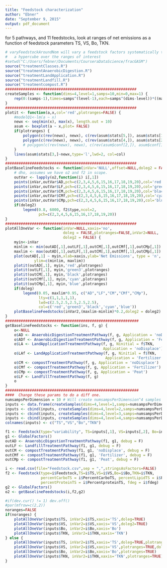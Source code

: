 ```yaml
---
title: "Feedstock characterization"
author: "Ebner"
date: "September 9, 2015"
output: pdf_document
---
```


for 5 pathways, and 11 feedstocks, look at ranges of net emissions as a function of feedstock parameters TS, VS, Bo, TKN. 

```r
# varyFeedstockAroundNom will vary a feedstock factors systematically to sample
#   a hypercube over the ranges of interest
#setwd("C:/Users/febner/Documents/CourseraDataScience/fracGASM")
source("treatmentClasses.R") 
source("treatmentAnaerobicDigestion.R") 
source("treatmentLandApplication.R") 
source("treatmentLandfill.R")
source("treatmentcompost.R")
###########################################################
createSamples <- function(dims=4,level=1,samps=10,min=0,max=1) {
    rep(0:(samps-1),times=samps^(level-1),each=samps^(dims-level))*((max-min)/(samps-1)) + min
}
###########################################################
plotit <- function(a,x,col='red',plotranges=FALSE) {
    #modelQ1<-lm(a ~ x)
    newx <- seq(min(x), max(x), length.out = 10)
    asum <- boxplot(a ~ x,plot= FALSE)
    if(plotranges) {
        polygon(c(rev(newx), newx), c(rev(asum$stats[5,]), asum$stats[1,]), col = 'grey95', border = NA)
        polygon(c(rev(newx), newx), c(rev(asum$stats[4,]), asum$stats[2,]), col = 'grey90', border = NA)
        # polygon(c(rev(newx), newx), c(rev(asum$conf[2,]), asum$conf[1,]), col = 'grey85', border = NA)
    }
    lines(asum$stats[3,]~newx,type='l',lwd=2, col=col)
}
###########################################################
plotBaselineFeedstocks <- function(inVar='NULL',offset=NULL,doleg2 = FALSE) {
    # dho, assumes we have o2 and f2 in scope.
    outVar <- lapply(o2,function(i) i[,1])
    points(inVar,outVar$AD,pch=c(2,3,4,5,6,15,16,17,18,19,20),col='red')
    points(inVar,outVar$LF,pch=c(2,3,4,5,6,15,16,17,18,19,20),col='green')
    points(inVar,outVar$CM,pch=c(2,3,4,5,6,15,16,17,18,19,20),col='black')
    points(inVar,outVar$CMf,pch=c(2,3,4,5,6,15,16,17,18,19,20),col='cyan')
    points(inVar,outVar$CMp,pch=c(2,3,4,5,6,15,16,17,18,19,20),col='blue')
    if(doleg2)
        legend(0.8, 6000, f2$type,ncol=2,
               pch=c(2,3,4,5,6,15,16,17,18,19,20))
}
###########################################################
plotAllOneVar <- function(inVar=NULL,xaxis='no',
                          doleg = FALSE,plotranges=FALSE,inVar2=NULL,
                          doleg2 = FALSE) {
    myin<-inVar
    minlim <- min(outAD[,1],outLF[,1],outCM[,1],outCMf[,1],outCMp[,1])
    maxlim <- max(outAD[,1],outLF[,1],outCM[,1],outCMf[,1],outCMp[,1])
    plot(outAD[,1] ~ myin,xlab=xaxis,ylab='Net Emissions', type = 'n',
             ylim=c(minlim, maxlim))
    plotit(outAD[,1], myin,'red',plotranges)
    plotit(outLF[,1], myin,'green3',plotranges)
    plotit(outCM[,1], myin,'black',plotranges)
    plotit(outCMf[,1], myin,'cyan',plotranges)
    plotit(outCMp[,1], myin,'blue',plotranges)
    if(doleg)
        legend(0.05, maxlim*0.95, c("AD","LF","CM","CMf","CMp"),
               lty=c(1,1,1,1,1),
               lwd=c(2.5,2.5,2.5,2.5,2.5),
               col=c('red','green3','black','cyan','blue'))
    plotBaselineFeedstocks(inVar2,(maxlim-minlim)*0.2,doleg2 = doleg2)
}
############################################################
getBaselineFeedstocks <- function(ins, f, g) {
    o<-NULL
    o$AD <- AnaerobicDigestionTreatmentPathway(f, g, Application = 'noDisplace')
    o$ADf <- AnaerobicDigestionTreatmentPathway(f, g, Application = 'Fertilizer')
    o$LA <- LandApplicationTreatmentPathway(f, g, Ninitial = f$TKN, 
                                            Application = 'noDisplace')
    o$LAf <- LandApplicationTreatmentPathway(f, g, Ninitial = f$TKN, 
                                             Application = 'Fertilizer')
    o$CM <- compostTreatmentPathway(f, g, Application = 'noDisplace')
    o$CMf <- compostTreatmentPathway(f, g, Application = 'Fertilizer')
    o$CMp <- compostTreatmentPathway(f, g, Application = 'Peat')
    o$LF <- LandfillTreatmentPathway(f, g)
    o
}
############################################################
####  Change these params to do a diff one.
numsampsPerDimension = 10 # Will create numsampsPerDimension^4 samples for the cube
inputs <- data.frame(createSamples(dims=4,level=1,samps=numsampsPerDimension, min=0.038,max=0.937))
inputs <- cbind(inputs, createSamples(dims=4,level=2,samps=numsampsPerDimension, min=0.8, max= 1))
inputs <- cbind(inputs, createSamples(dims=4,level=3,samps=numsampsPerDimension, min=180, max=1100))
inputs <- cbind(inputs, createSamples(dims=4,level=4,samps=numsampsPerDimension, min=3700, max=13000))
colnames(inputs) <- c("TS","VS","Bo","TKN")

f1 <- Feedstock(type="variability", TS=inputs[,1], VS=inputs[,2], Bo=inputs[,3], TKN=inputs[,4])
g1 <- GlobalFactors()
outAD <- AnaerobicDigestionTreatmentPathway(f1, g1, debug = F)
outLF <- LandfillTreatmentPathway(f1, g1, debug = F)
outCM <- compostTreatmentPathway(f1, g1, 'noDisplace', debug = F)
outCMf <- compostTreatmentPathway(f1, g1, 'Fertilizer', debug = F)
outCMp <- compostTreatmentPathway(f1, g1, 'Peat', debug = F)

i <- read.csv(file="Feedstock.csv",sep = ",",stringsAsFactors=FALSE)
f2 <- Feedstock(type=i$Feedstock,TS=i$TS,VS=i$VS,Bo=i$Bo,TKN=i$TKN,
                percentCarboTS = i$PercentCarboTS, percentLipidTS = i$PercentlipidTS,
                percentProteinTS = i$PercentproteinTS, fdeg = i$fdeg)
g2 <- GlobalFactors()
o2 <- getBaselineFeedstocks(i,f2,g2)

#if(dev.cur() != 1) dev.off() 
#par(mfrow=c(2,2))
noranges=FALSE
if(noranges) {
    plotAllOneVar(inputs$TS, inVar2=i$TS,xaxis='TS',doleg=TRUE)
    plotAllOneVar(inputs$VS, inVar2=i$VS,xaxis='VS',doleg2=TRUE)
    plotAllOneVar(inputs$Bo, inVar2=i$Bo,xaxis='Bo')
    plotAllOneVar(inputs$TKN, inVar2=i$TKN,xaxis='TKN')
} else {
    plotAllOneVar(inputs$TS, inVar2=i$TS,xaxis='TS',doleg=TRUE,plotranges=TRUE)
    plotAllOneVar(inputs$VS, inVar2=i$VS,xaxis='VS',plotranges=TRUE,doleg2=TRUE)
    plotAllOneVar(inputs$Bo, inVar2=i$Bo,xaxis='Bo',plotranges=TRUE)
    plotAllOneVar(inputs$TKN, inVar2=i$TKN,xaxis='TKN',plotranges=TRUE)
}
```

